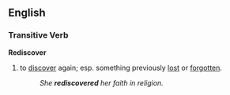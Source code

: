==English==
===Transitive Verb===
'''Rediscover'''
#to [[discover]] again; esp. something previously [[lost]] or [[forgotten]].
#:''She '''rediscovered''' her faith in religion.''
